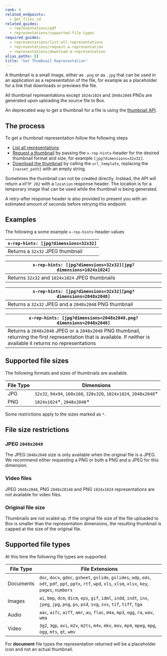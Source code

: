 ```yaml
---
rank: 4
related_endpoints:
  - get_files_id
related_guides:
  - representations/pdf
  - representations/supported-file-types
required_guides:
  - representations/list-all-representations
  - representations/request-a-representation
  - representations/download-a-representation
alias_paths: []
title: "Get Thumbnail Representation"
---
```

A thumbnail is a small image, either as `.png` or as `.jpg` that can be used in
an application as a representation of the file, for example as a placeholder for
a link that downloads or previews the file.

All thumbnail representations except `1024x1024` and `2048x2048` PNGs are
generated upon uploading the source file to Box.

<Message warning>

An deprecated way to get a thumbnail for a file is using the
[thumbnail API][thumbnail_api].

</Message>

## The process

To get a thumbnail representation follow the following steps

- [List all representations][list-all-representations]
- [Request a thumbnail][request-a-representation] by passing the `x-rep-hints`-header for the desired thumbnail format and size, for example `[jpg?dimensions=32x32]`.
- [Download the thumbnail][download-a-representation] by calling the `url_template`, replacing the `{+asset_path}` with an empty string.

<Message warning>

Sometimes the thumbnail can not be created directly. Instead,
the API will return a `HTTP 202` with a `location` response header.
The location is for a temporary image that can be used while the thumbnail
is being generated.

</Message>

A retry-after response header is also provided to present you with an
estimated amount of seconds before retrying this endpoint.

## Examples

The following a some example `x-rep-hints`-header values

| `x-rep-hints: [jpg?dimensions=32x32]` |
| ------------------------------------- |
| Returns a `32x32` JPEG thumbnail      |

| `x-rep-hints: [jpg?dimensions=32x32][jpg?dimensions=1024x1024]` |
| --------------------------------------------------------------- |
| Returns `32x32` and `1024x1024` JPEG thumbnails                 |

| `x-rep-hints: [jpg?dimensions=32x32][png?dimensions=2048x2048]` |
| --------------------------------------------------------------- |
| Returns a `32x32` JPEG and a `2048x2048` PNG thumbnail          |

| `x-rep-hints: [jpg?dimensions=2048x2048,png?dimensions=2048x2048]`                                                                                                     |
| ---------------------------------------------------------------------------------------------------------------------------------------------------------------------- |
| Returns a `2048x2048` JPEG or a `2048x2048` PNG thumbnail, returning the first representation that is available. If neither is available it returns no representations |

## Supported file sizes

The following formats and sizes of thumbnails are available.

| File Type | Dimensions                                                         |
| --------- | ------------------------------------------------------------------ |
| JPG       | `32x32`, `94x94`, `160x160`, `320x320`, `1024x1024`, `2048x2048`\* |
| PNG       | `1024x1024`\*, `2048x2048`\*                                       |

Some restrictions apply to the sizes marked as `*`.

## File size restrictions

### JPEG `2048x2048`

The JPEG `2048x2048` size is only available when the
original file is a JPEG. We recommend either requesting a PNG or both a PNG
and a JPEG for this dimension.

### Video files

JPEG `2048x2048`, PNG `2048x20148` and PNG `1024x1024` representations are not
available for video files.

### Original file size

Thumbnails are not scaled up. If the original file size of the file uploaded to
Box is smaller than the representation dimensions, the resulting thumbnail is
capped at the size of the original file.

## Supported file types

At this time the following file types are supported.

| File Type | File Extensions                                                                                                                                                 |
| --------- | --------------------------------------------------------------------------------------------------------------------------------------------------------------- |
| Documents | `doc`, `docx`, `gdoc`, `gsheet`, `gslide`, `gslides`, `odp`, `ods`, `odt`, `pdf`, `ppt`, `pptx`, `rtf`, `wpd`, `xls`, `xlsm`, `xlsx`, `key`, `pages`, `numbers` |
| Images    | `ai`, `bmp`, `dcm`, `dicm`, `eps`, `gif`, `idml`, `indd`, `indt`, `inx`, `jpeg`, `jpg`, `png`, `ps`, `psd`, `svg`, `svs`, `tif`, `tiff`, `tga`                  |
| Audio     | `aac`, `aifc`, `aiff`, `amr`, `au`, `flac`, `m4a`, `mp3`, `ogg`, `ra`, `wav`, `wma`                                                                             |
| Video     | `3g2`, `3gp`, `avi`, `m2v`, `m2ts`, `m4v`, `mkv`, `mov`, `mp4`, `mpeg`, `mpg`, `ogg`, `mts`, `qt`, `wmv`                                                        |

<Message warning>

For **document** file types the representation returned will be a placeholder
icon and not an actual thumbnail.

</Message>

[list-all-representations]: guide://representations/list-all-representations
[request-a-representation]: guide://representations/request-a-representation
[download-a-representation]: guide://representations/download-a-representation
[thumbnail_api]: guide://representations/thumbnail
